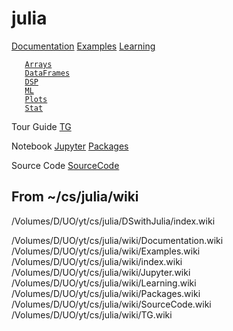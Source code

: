 = julia =

[[Documentation]] 
[[Examples]] 
[[Learning]]
    [[Arrays]]
    [[DataFrames]]
    [[DSP]]
    [[ML]]
    [[Plots]]
    [[Stat]]
Tour Guide  [[TG]]

Notebook [[Jupyter]]
[[Packages]]

Source Code [[SourceCode]]



== From ~/cs/julia/wiki ==

/Volumes/D/UO/yt/cs/julia/DSwithJulia/index.wiki

/Volumes/D/UO/yt/cs/julia/wiki/Documentation.wiki
/Volumes/D/UO/yt/cs/julia/wiki/Examples.wiki
/Volumes/D/UO/yt/cs/julia/wiki/index.wiki
/Volumes/D/UO/yt/cs/julia/wiki/Jupyter.wiki
/Volumes/D/UO/yt/cs/julia/wiki/Learning.wiki
/Volumes/D/UO/yt/cs/julia/wiki/Packages.wiki
/Volumes/D/UO/yt/cs/julia/wiki/SourceCode.wiki
/Volumes/D/UO/yt/cs/julia/wiki/TG.wiki





